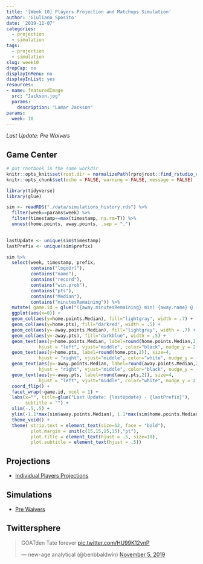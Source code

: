 ```yaml
---
title: '[Week 10] Players Projection and Matchups Simulation'
author: 'Giuliano Sposito'
date: '2019-11-07'
categories:
  - projection
  - simulation
tags:
  - projection
  - simulation
slug: week10
dropCap: no
displayInMenu: no
displayInList: yes
resources:
- name: featuredImage
  src: "Jackson.jpg"
  params:
    description: "Lamar Jackson"
params:
  week: 10
---
```


*Last Update: Pre Waivers*

<!--more-->

## Game Center

```r
# put rnotbook in the same workdir
knitr::opts_knit$set(root.dir = normalizePath(rprojroot::find_rstudio_root_file())) 
knitr::opts_chunk$set(echo = FALSE, warning = FALSE, message = FALSE)
```

```r
library(tidyverse)
library(glue)

sim <- readRDS("./data/simulations_history.rds") %>% 
  filter(week==params$week) %>%
  filter(timestamp==max(timestamp, na.rm=T)) %>%
  unnest(home.points, away.points, .sep = ".")
  

lastUpdate <- unique(sim$timestamp) 
lastPrefix <- unique(sim$prefix)

sim %>% 
  select(week, timestamp, prefix, 
         contains("logoUrl"),
         contains("name"),
         contains("record"),
         contains("win.prob"),
         contains("pts"),
         contains("Median"),
         contains("minutesRemaining")) %>% 
  mutate( game.id = glue("({away.minutesRemaining} min) {away.name} @ {home.name} ({home.minutesRemaining} min)") ) %>%
  ggplot(aes(x=0)) +
  geom_col(aes(y=home.points.Median), fill="lightgray", width = .7) +
  geom_col(aes(y=home.pts), fill="darkred", width = .5) +
  geom_col(aes(y=-away.points.Median), fill="lightgray", width = .7) +
  geom_col(aes(y=-away.pts), fill="darkblue", width = .5) +
  geom_text(aes(y=home.points.Median, label=round(home.points.Median,2)), size=4,
            hjust = "left", vjust="middle", color="black", nudge_y = 2, nudge_x = .05) +
  geom_text(aes(y=home.pts, label=round(home.pts,2)), size=4,
            hjust = "right", vjust="middle", color="white", nudge_y = -2, nudge_x = .05) +
  geom_text(aes(y=-away.points.Median, label=round(away.points.Median,2)), size=4,
            hjust = "right", vjust="middle", color="black", nudge_y = -2, nudge_x = .05) +
  geom_text(aes(y=-away.pts, label=round(away.pts,2)), size=4,
            hjust = "left", vjust="middle", color="white", nudge_y = 2, nudge_x = .05) +
  coord_flip() +
  facet_wrap(~game.id, ncol = 1) +
  labs(x="", title=glue("Last Update: {lastUpdate} - {lastPrefix}"),
       subtitle = "") +
  xlim(-.5,.5) +
  ylim(-1.1*max(sim$away.points.Median), 1.1*max(sim$home.points.Median)) +
  theme_void() +
  theme( strip.text = element_text(size=12, face = "bold"), 
         plot.margin = unit(c(15,15,15,15),"pt"),
         plot.title = element_text(hjust = .5, size=10),
         plot.subtitle = element_text(hjust = .5))

```



## Projections

- [Individual Players Projections](/reports/ffa_players_projection_week9.html)

## Simulations

- [Pre Waivers](/reports/dudes_simulation_week10_preWaivers_v3.html)

## Twittersphere

<blockquote class="twitter-tweet"><p lang="en" dir="ltr">GOATden Tate forever <a href="https://t.co/HU99K12vnP">pic.twitter.com/HU99K12vnP</a></p>&mdash; new-age analytical (@benbbaldwin) <a href="https://twitter.com/benbbaldwin/status/1191536010208960513?ref_src=twsrc%5Etfw">November 5, 2019</a></blockquote> <script async src="https://platform.twitter.com/widgets.js" charset="utf-8"></script>

